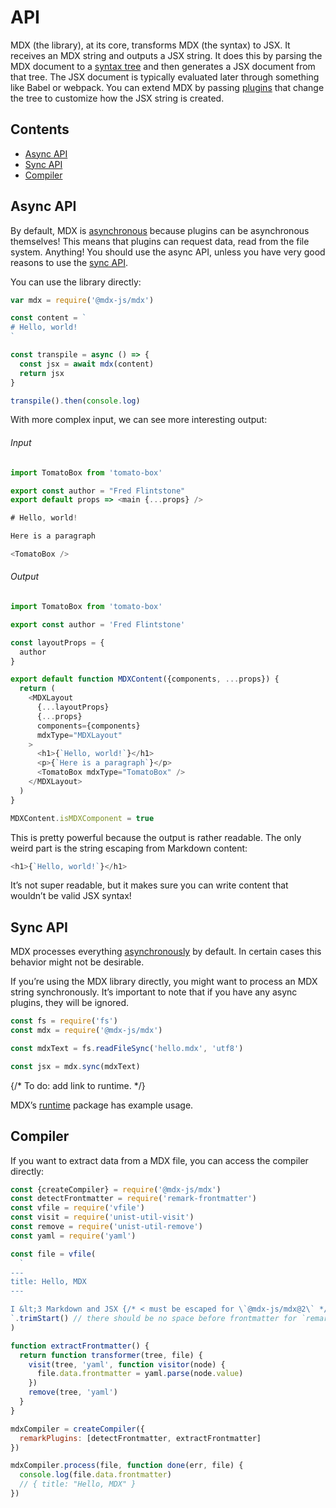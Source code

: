 # API

MDX (the library), at its core, transforms MDX (the syntax) to JSX.
It receives an MDX string and outputs a JSX string.
It does this by parsing the MDX document to a [syntax tree][ast] and then
generates a JSX document from that tree.
The JSX document is typically evaluated later through something like Babel or
webpack.
You can extend MDX by passing [plugins][] that change the tree to customize how
the JSX string is created.

## Contents

*   [Async API](#async-api)
*   [Sync API](#sync-api)
*   [Compiler](#compiler)

## Async API

By default, MDX is [asynchronous][async] because plugins can be asynchronous
themselves!
This means that plugins can request data, read from the file system.
Anything!
You should use the async API, unless you have very good reasons to use the
[sync API][sync].

You can use the library directly:

```js
var mdx = require('@mdx-js/mdx')

const content = `
# Hello, world!
`

const transpile = async () => {
  const jsx = await mdx(content)
  return jsx
}

transpile().then(console.log)
```

With more complex input, we can see more interesting output:

###### Input

```js
import TomatoBox from 'tomato-box'

export const author = "Fred Flintstone"
export default props => <main {...props} />

# Hello, world!

Here is a paragraph

<TomatoBox />
```

###### Output

```js
import TomatoBox from 'tomato-box'

export const author = 'Fred Flintstone'

const layoutProps = {
  author
}

export default function MDXContent({components, ...props}) {
  return (
    <MDXLayout
      {...layoutProps}
      {...props}
      components={components}
      mdxType="MDXLayout"
    >
      <h1>{`Hello, world!`}</h1>
      <p>{`Here is a paragraph`}</p>
      <TomatoBox mdxType="TomatoBox" />
    </MDXLayout>
  )
}

MDXContent.isMDXComponent = true
```

This is pretty powerful because the output is rather readable.
The only weird part is the string escaping from Markdown content:

```js
<h1>{`Hello, world!`}</h1>
```

It’s not super readable, but it makes sure you can write content that wouldn’t
be valid JSX syntax!

## Sync API

MDX processes everything [asynchronously][async] by default.
In certain cases this behavior might not be desirable.

If you’re using the MDX library directly, you might want to process an MDX
string synchronously.
It’s important to note that if you have any async plugins, they will be ignored.

```js
const fs = require('fs')
const mdx = require('@mdx-js/mdx')

const mdxText = fs.readFileSync('hello.mdx', 'utf8')

const jsx = mdx.sync(mdxText)
```

{/* To do: add link to runtime. */}

MDX’s [runtime][] package has example usage.

## Compiler

If you want to extract data from a MDX file, you can access the
compiler directly:

```js
const {createCompiler} = require('@mdx-js/mdx')
const detectFrontmatter = require('remark-frontmatter')
const vfile = require('vfile')
const visit = require('unist-util-visit')
const remove = require('unist-util-remove')
const yaml = require('yaml')

const file = vfile(
  `
---
title: Hello, MDX
---

I &lt;3 Markdown and JSX {/* < must be escaped for \`@mdx-js/mdx@2\` */}
`.trimStart() // there should be no space before frontmatter for `remark-frontmatter@3`, this can be guaranteed with `trimStart`
)

function extractFrontmatter() {
  return function transformer(tree, file) {
    visit(tree, 'yaml', function visitor(node) {
      file.data.frontmatter = yaml.parse(node.value)
    })
    remove(tree, 'yaml')
  }
}

mdxCompiler = createCompiler({
  remarkPlugins: [detectFrontmatter, extractFrontmatter]
})

mdxCompiler.process(file, function done(err, file) {
  console.log(file.data.frontmatter)
  // { title: "Hello, MDX" }
})
```

[ast]: /advanced/ast

[plugins]: /plugins

[async]: #async-api

[sync]: #sync-api

[runtime]: /advanced/runtime
